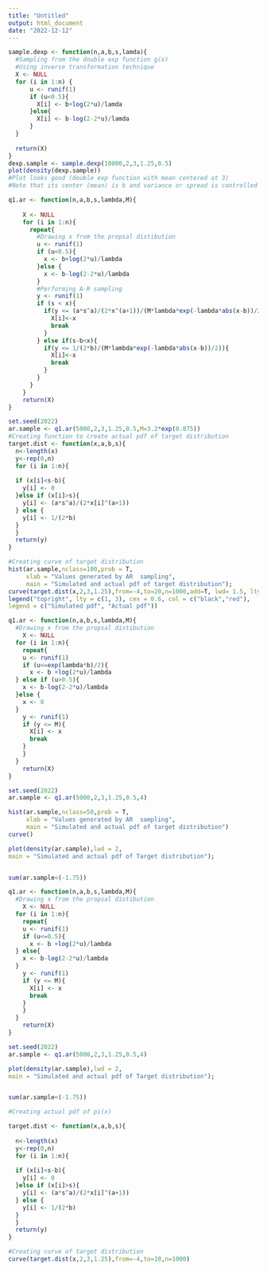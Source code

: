 ```yaml
---
title: "Untitled"
output: html_document
date: "2022-12-12"
---
```

```r
sample.dexp <- function(n,a,b,s,lamda){
  #Sampling from the double exp function g(x)
  #Using inverse transformation technique
  X <- NULL
  for (i in 1:n) {
      u <- runif(1) 
      if (u<0.5){
        X[i] <- b+log(2*u)/lamda
      }else{
        X[i] <- b-log(2-2*u)/lamda
      }
  }
  
  return(X)
}
dexp.sample <- sample.dexp(10000,2,3,1.25,0.5)
plot(density(dexp.sample))
#Plot looks good (double exp function with mean centered at 3)
#Note that its center (mean) is b and variance or spread is controlled by lambda (b on wiki note lambda=1/b) thus for smaller lambda variance increases
```
```r
q1.ar <- function(n,a,b,s,lambda,M){
  
    X <- NULL
    for (i in 1:n){
      repeat{
        #Drawing x from the propsal distibution 
        u <- runif(1)
        if (u<0.5){
          x <- b+log(2*u)/lambda
        }else {
          x <- b-log(2-2*u)/lambda
        }
        #Performing A-R sampling
        y <- runif(1)
        if (s < x){
          if(y <= (a*s^a)/(2*x^(a+1))/(M*lambda*exp(-lambda*abs(x-b))/2)){
            X[i]<-x
            break
          }
        } else if(s-b<x){
          if(y <= 1/(2*b)/(M*lambda*exp(-lambda*abs(x-b))/2)){
            X[i]<-x
            break
          }
        }
      }
    }
    return(X)
}

set.seed(2022)
ar.sample <- q1.ar(5000,2,3,1.25,0.5,M=3.2*exp(0.875))
#Creating function to create actual pdf of target distribution
target.dist <- function(x,a,b,s){
  n<-length(x)
  y<-rep(0,n)
  for (i in 1:n){
  
  if (x[i]<s-b){
    y[i] <- 0
  }else if (x[i]>s){
    y[i] <- (a*s^a)/(2*x[i]^(a+1))
  } else {
    y[i] <- 1/(2*b)
  }
  }
  return(y)
}

#Creating curve of target distribution
hist(ar.sample,nclass=100,prob = T,
     xlab = "Values generated by AR  sampling",
     main = "Simulated and actual pdf of target distribution");
curve(target.dist(x,2,3,1.25),from=-4,to=20,n=1000,add=T, lwd= 1.5, lty= 3,col="red");
legend("topright", lty = c(1, 3), cex = 0.6, col = c("black","red"),
legend = c("Simulated pdf", "Actual pdf"))
```





```r
q1.ar <- function(n,a,b,s,lambda,M){
  #Drawing x from the propsal distibution 
    X <- NULL
  for (i in 1:n){
    repeat{
    u <- runif(1)
    if (u<=exp(lambda*b)/2){
      x <- b +log(2*u)/lambda
  } else if (u>0.5){
    x <- b-log(2-2*u)/lambda
  }else {
    x <- 0
  }
    y <- runif(1)
    if (y <= M){
      X[i] <- x
      break
    }
    }
  }
    return(X)
}

set.seed(2022)
ar.sample <- q1.ar(5000,2,3,1.25,0.5,4)

hist(ar.sample,nclass=50,prob = T,
     xlab = "Values generated by AR  sampling",
     main = "Simulated and actual pdf of target distribution")
curve()

plot(density(ar.sample),lwd = 2,
main = "Simulated and actual pdf of Target distribution");


sum(ar.sample<(-1.75))
```


```r
q1.ar <- function(n,a,b,s,lambda,M){
  #Drawing x from the propsal distibution 
    X <- NULL
  for (i in 1:n){
    repeat{
    u <- runif(1)
    if (u<=0.5){
      x <- b +log(2*u)/lambda
  } else{
    x <- b-log(2-2*u)/lambda
  }
    y <- runif(1)
    if (y <= M){
      X[i] <- x
      break
    }
    }
  }
    return(X)
}

set.seed(2022)
ar.sample <- q1.ar(5000,2,3,1.25,0.5,4)

plot(density(ar.sample),lwd = 2,
main = "Simulated and actual pdf of Target distribution");


sum(ar.sample<(-1.75))
```
```r
#Creating actual pdf of pi(x)

target.dist <- function(x,a,b,s){
  
  n<-length(x)
  y<-rep(0,n)
  for (i in 1:n){
  
  if (x[i]<s-b){
    y[i] <- 0
  }else if (x[i]>s){
    y[i] <- (a*s^a)/(2*x[i]^(a+1))
  } else {
    y[i] <- 1/(2*b)
  }
  }
  return(y)
}

#Creating curve of target distribution
curve(target.dist(x,2,3,1.25),from=-4,to=10,n=1000)
```

